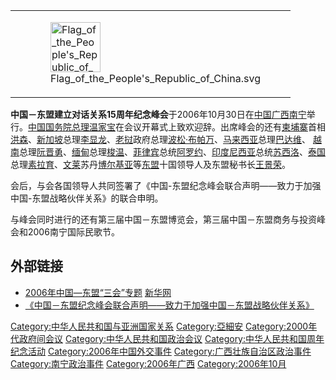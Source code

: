{| align=right border=0
|
| [[File:Flag_of_the_People's_Republic_of_China.svg|80px]]
|}
'''中国－东盟建立对话关系15周年纪念峰会'''于2006年10月30日在[[中国|中国]][[广西|广西]][[南宁|南宁]]举行。[[中华人民共和国国务院|中国国务院]][[中华人民共和国国务院总理|总理]][[温家宝|温家宝]]在会议开幕式上致欢迎辞。出席峰会的还有[[柬埔寨|柬埔寨]]首相[[洪森|洪森]]、[[新加坡|新加坡]]总理[[李显龙|李显龙]]、[[老挝|老挝]]政府总理[[波松·布帕万|波松·布帕万]]、[[马来西亚|马来西亚]]总理[[巴达维|巴达维]]、 [[越南|越南]]总理[[阮晋勇|阮晋勇]]、[[缅甸|缅甸]]总理[[梭温|梭温]]、[[菲律宾|菲律宾]]总统[[阿罗约|阿罗约]]、[[印度尼西亚|印度尼西亚]]总统[[苏西洛|苏西洛]]、[[泰国|泰国]]总理[[素拉育|素拉育]]、[[文莱|文莱]]苏丹[[博尔基亚|博尔基亚]]等[[东盟|东盟]]十国领导人及东盟秘书长[[王景荣|王景荣]]。

会后，与会各国领导人共同签署了《中国-东盟纪念峰会联合声明——致力于加强中国-东盟战略伙伴关系》的联合申明。

与峰会同时进行的还有第三届中国－东盟博览会，第三届中国－东盟商务与投资峰会和2006南宁国际民歌节。

==外部链接==
*[https://web.archive.org/web/20061109234632/http://www.gx.xinhuanet.com/ca/index.htm 2006年中国—东盟“三会”专题] [[新华网|新华网]]
*[https://web.archive.org/web/20070102201426/http://www.gx.xinhuanet.com/ca/2006-10/30/content_8388050.htm 《中国－东盟纪念峰会联合声明——致力于加强中国－东盟战略伙伴关系》]

{{poli-stub}}

[[Category:中华人民共和国与亚洲国家关系|Category:中华人民共和国与亚洲国家关系]]
[[Category:亞細安|Category:亞細安]]
[[Category:2000年代政府间会议|Category:2000年代政府间会议]]
[[Category:中华人民共和国政治会议|Category:中华人民共和国政治会议]]
[[Category:中华人民共和国周年纪念活动|Category:中华人民共和国周年纪念活动]]
[[Category:2006年中国外交事件|Category:2006年中国外交事件]]
[[Category:广西壮族自治区政治事件|Category:广西壮族自治区政治事件]]
[[Category:南宁政治事件|Category:南宁政治事件]]
[[Category:2006年广西|Category:2006年广西]]
[[Category:2006年10月|Category:2006年10月]]